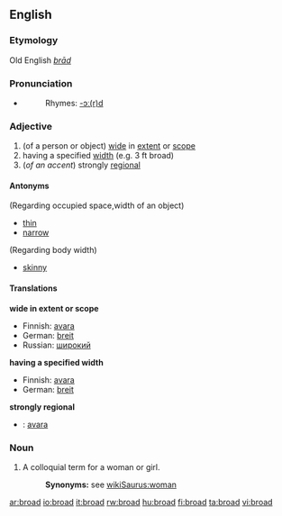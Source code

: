 ==English==
===Etymology===
Old English ''[[brād]]''

===Pronunciation===
*{{audio|en-us-broad.ogg|Audio (US)}}
*:Rhymes: [[Rhymes:English:-ɔː(r)d|-ɔː(r)d]]

===Adjective===
{{en-adj-er}}

#(of a person or object) [[wide]] in [[extent]] or [[scope]]
# having a specified [[width]] (e.g. 3 ft broad)
#(''of an accent'') strongly [[regional]]

====Antonyms====
(Regarding occupied space,width of an object)
*[[thin]] 
*[[narrow]]
(Regarding body width)
*[[skinny]]

====Translations====
'''wide in extent or scope'''
*Finnish: [[avara]]
*German: [[breit]]
*Russian: [[широкий]]

'''having a specified width'''
*Finnish: [[avara]]
*German: [[breit]]

'''strongly regional'''
*{{ttbc|Finnish}}: [[avara]]

===Noun===
{{en-noun}}

#A colloquial term for a woman or girl.
#:'''Synonyms:''' see [[wikiSaurus:woman]]

[[ar:broad]]
[[io:broad]]
[[it:broad]]
[[rw:broad]]
[[hu:broad]]
[[fi:broad]]
[[ta:broad]]
[[vi:broad]]